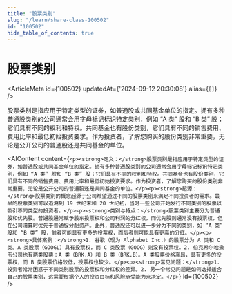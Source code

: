 ```yaml
---
title: "股票类别"
slug: "/learn/share-class-100502"
id: "100502"
hide_table_of_contents: true
---
```



# 股票类别

<ArticleMeta id={100502} updatedAt={'2024-09-12 20:30:08'} alias={`[]`} />
<div className='border-solid border-b border-t-0 my-4 border-[var(--ifm-color-gray-300)]' />

股票类别是指应用于特定类型的证券，如普通股或共同基金单位的指定。拥有多种普通股类别的公司通常会用字母标记标识特定类别，例如 “A 类” 股和 “B 类” 股；它们具有不同的权利和特权。共同基金也有股份类别，它们具有不同的销售费用、费用比率和最低初始投资要求。作为投资者，了解您购买的股份类别非常重要，无论是公开公司的普通股还是共同基金的单位。

<AIContent content={`<p><strong>定义：</strong>股票类别是指应用于特定类型的证券，如普通股或共同基金单位的指定。拥有多种普通股类别的公司通常会用字母标记标识特定类别，例如 “A 类” 股和 “B 类” 股；它们具有不同的权利和特权。共同基金也有股份类别，它们具有不同的销售费用、费用比率和最低初始投资要求。作为投资者，了解您购买的股份类别非常重要，无论是公开公司的普通股还是共同基金的单位。</p><p><strong>起源：</strong>股票类别的概念起源于公司希望通过不同的股票类别来满足不同投资者的需求。最早的股票类别可以追溯到 19 世纪末和 20 世纪初，当时一些公司开始发行不同类别的股票以吸引不同类型的投资者。</p><p><strong>类别与特点：</strong>股票类别主要分为普通股和优先股。普通股通常赋予股东投票权和公司利润的分红权，而优先股则通常没有投票权，但在公司清算时优先于普通股分配资产。此外，普通股还可以进一步分为不同的类别，如 “A 类” 股和 “B 类” 股，前者可能具有更多的投票权，而后者则可能具有更高的分红。</p><p><strong>具体案例：</strong>1. 谷歌（现为 Alphabet Inc.）的股票分为 A 类和 C 类。A 类股票（GOOGL）具有投票权，而 C 类股票（GOOG）则没有投票权。2. 伯克希尔哈撒韦公司也有两类股票：A 类（BRK.A）和 B 类（BRK.B）。A 类股票价格高昂，具有更多的投票权，而 B 类股票价格较低，投票权也较少。</p><p><strong>常见问题：</strong>1. 投资者常常困惑于不同类别股票的投票权和分红权的差异。2. 另一个常见问题是如何选择适合自己的股票类别，这需要根据个人的投资目标和风险承受能力来决定。</p>`} id={100502} />
